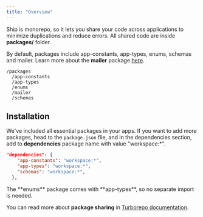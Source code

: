```yaml
---
title: "Overview"
---
```


Ship is monorepo, so it lets you share your code across applications to minimize duplications and reduce errors.
All shared code are inside **packages/** folder.

By default, packages include app-constants, app-types, enums, schemas and mailer. Learn more about the **mailer**  package [here](/mailer).

```shell
/packages
  /app-constants
  /app-types
  /enums
  /mailer
  /schemas
```

## Installation

We've included all essential packages in your apps.
If you want to add more packages, head to the `package.json` file, and in the dependencies section, add to **dependencies** package name with value "workspace:*".

```json apps/web/package.json
"dependencies": {
    "app-constants": "workspace:*",
    "app-types": "workspace:*",
    "schemas": "workspace:*",
  },
```
<Tip>
  The **enums** package comes with **app-types**, so no separate import is needed.
</Tip>

You can read more about **package sharing**  in [Turborepo documentation](https://turbo.build/repo/docs/handbook/sharing-code/internal-packages).
